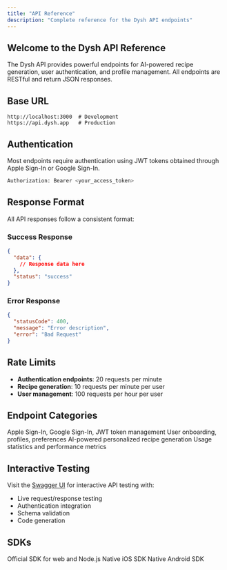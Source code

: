 ```yaml
---
title: "API Reference"
description: "Complete reference for the Dysh API endpoints"
---
```


## Welcome to the Dysh API Reference

The Dysh API provides powerful endpoints for AI-powered recipe generation, user authentication, and profile management. All endpoints are RESTful and return JSON responses.

## Base URL

```
http://localhost:3000  # Development
https://api.dysh.app   # Production
```

## Authentication

Most endpoints require authentication using JWT tokens obtained through Apple Sign-In or Google Sign-In.

```bash
Authorization: Bearer <your_access_token>
```

## Response Format

All API responses follow a consistent format:

### Success Response
```json
{
  "data": {
    // Response data here
  },
  "status": "success"
}
```

### Error Response
```json
{
  "statusCode": 400,
  "message": "Error description",
  "error": "Bad Request"
}
```

## Rate Limits

- **Authentication endpoints**: 20 requests per minute
- **Recipe generation**: 10 requests per minute per user
- **User management**: 100 requests per hour per user

## Endpoint Categories

<CardGroup cols={2}>
  <Card
    title="🔐 Authentication"
    icon="shield-halved"
    href="/api-reference/auth/apple-signin"
  >
    Apple Sign-In, Google Sign-In, JWT token management
  </Card>
  <Card
    title="👤 User Management"
    icon="user"
    href="/api-reference/users/onboard"
  >
    User onboarding, profiles, preferences
  </Card>
  <Card
    title="🍽️ Recipe Generation"
    icon="utensils"
    href="/api-reference/recipes/generate"
  >
    AI-powered personalized recipe generation
  </Card>
  <Card
    title="📊 Analytics"
    icon="chart-line"
    href="/api-reference/analytics/usage"
  >
    Usage statistics and performance metrics
  </Card>
</CardGroup>

## Interactive Testing

Visit the [Swagger UI](http://localhost:3000/api/docs) for interactive API testing with:
- Live request/response testing
- Authentication integration
- Schema validation
- Code generation

## SDKs

<CardGroup cols={3}>
  <Card title="JavaScript" icon="js" href="/sdks/javascript">
    Official SDK for web and Node.js
  </Card>
  <Card title="Swift" icon="swift" href="/sdks/swift">
    Native iOS SDK
  </Card>
  <Card title="Kotlin" icon="android" href="/sdks/kotlin">
    Native Android SDK
  </Card>
</CardGroup> 